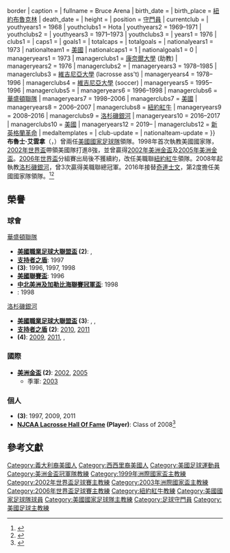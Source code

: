 {{noteTA|G1=足球|G2=MLS
|1=zh-hans:布鲁斯·阿雷纳;zh-hk:布魯士·艾雲拿;zh-tw:布魯斯·阿雷納;
|2=zh-hans:阿雷纳;zh-hk:艾雲拿;zh-tw:阿雷納;
|3=zh-hans:克林斯曼;zh-hk:奇連士文;zh-tw:克林斯曼;
|4=zh-cn:弗吉尼亚; zh-tw:維吉尼亞; zh-hk:維珍尼亞;
}}

{{Infobox football biography
| name                = 布魯士·艾雲拿<br />Bruce Arena
| image               = BruceArena 20060511.jpg{{!}}border
| caption             =
| fullname            = Bruce Arena
| birth_date          = {{Birth date and age|1951|9|21}}
| birth_place         = {{USA}}[[紐約|紐約]][[布魯克林|布魯克林]]
| death_date          = 
| height              = {{height|ft=6|in=0}}
| position            = [[守門員_(足球)|守門員]]
| currentclub         = 
| youthyears1         = 1968
| youthclubs1         = Hota
| youthyears2         = 1969–1971
| youthclubs2         = {{tsl|en|Nassau Community College||Nassau Lions}}
| youthyears3         = 1971–1973
| youthclubs3         = {{tsl|en|Cornell Big Red||Cornell Big Red}}
| years1              = 1976
| clubs1              = {{tsl|en|Tacoma Tides||Tacoma Tides}}
| caps1               = 
| goals1              = 
| totalcaps           = 
| totalgoals          = 
| nationalyears1      = 1973
| nationalteam1       = [[美國國家足球隊|美國]]
| nationalcaps1       = 1
| nationalgoals1      = 0
| manageryears1       = 1973
| managerclubs1       = [[康奈爾大學|康奈爾大學]] (助教)
| manageryears2       = 1976
| managerclubs2       = {{tsl|en|University of Puget Sound||University of Puget Sound}}
| manageryears3       = 1978–1985
| managerclubs3       = [[維吉尼亞大學|維吉尼亞大學]] (lacrosse ass't)
| manageryears4       = 1978–1996
| managerclubs4       = [[維吉尼亞大學|維吉尼亞大學]] (soccer)
| manageryears5       = 1995–1996
| managerclubs5       = {{tsl|en|United States U-23 men's national soccer team||美國 U-23}}
| manageryears6       = 1996–1998
| managerclubs6       = [[華盛頓聯隊|華盛頓聯隊]]
| manageryears7       = 1998–2006
| managerclubs7       = [[美國國家足球隊|美國]]
| manageryears8       = 2006–2007
| managerclubs8       = [[紐約紅牛|紐約紅牛]]
| manageryears9       = 2008–2016
| managerclubs9       = [[洛杉磯銀河|洛杉磯銀河]]
| manageryears10       = 2016–2017
| managerclubs10      = [[美國國家足球隊|美國]]
| manageryears12      = 2019–
| managerclubs12      = [[新英格蘭革命|新英格蘭革命]]
| medaltemplates      = 
| club-update         = 
| nationalteam-update = 
}}
'''布魯士·艾雲拿'''（{{lang|en|Bruce Arena}}，{{bd|1951年|9月21日||}}）曾兩任[[美國國家足球隊|美國國家足球隊]]領隊。1998年首次執教美國國家隊，[[2002年世界盃|2002年世界盃]]帶領美國隊打進8強，並曾贏得[[2002年美洲金盃|2002年美洲金盃]]及[[2005年美洲金盃|2005年美洲金盃]]。[[2006年世界盃|2006年世界盃]]分組賽出局後不獲續約，改任美職聯[[紐約紅牛|紐約紅牛]]領隊。2008年起執教[[洛杉磯銀河|洛杉磯銀河]]，曾3次贏得美職聯總冠軍。2016年接替[[奇連士文|奇連士文]]，第2度擔任美國國家隊領隊。<ref>{{cite web|url=http://www.espnfc.com/united-states/story/3001568/bruce-arena-hired-to-succeed-jurgen-klinsmann-as-united-states-coach|title=Bruce Arena rehired as United States coach, replacing Jurgen Klinsmann|first=Jeff|last=Carlisle|publisher=[[ESPN_FC|ESPN FC]]|date=22 November 2016|access-date=2016-11-25|archive-date=2019-08-15|archive-url=https://web.archive.org/web/20190815080639/http://www.espnfc.com/united-states/story/3001568/bruce-arena-hired-to-succeed-jurgen-klinsmann-as-united-states-coach|dead-url=no}}</ref><ref>{{cite news|url=https://www.washingtonpost.com/news/soccer-insider/wp/2016/11/22/breaking-bruce-arena-named-coach-of-u-s-national-soccer-team/|title=Bruce Arena is named coach of U.S. national soccer team|first=Steven|last=Goff|newspaper=[[The_Washington_Post|The Washington Post]]|date=22 November 2016|accessdate=2016-11-25|archive-date=2020-02-13|archive-url=https://web.archive.org/web/20200213200141/https://www.washingtonpost.com/news/soccer-insider/wp/2016/11/22/breaking-bruce-arena-named-coach-of-u-s-national-soccer-team/|dead-url=no}}</ref>

==榮譽==
===球會===
;[[華盛頓聯隊|華盛頓聯隊]]
*'''[[美國職業足球大聯盟盃|美國職業足球大聯盟盃]] (2)''': {{tsl|en|MLS Cup '96||1996}}, {{tsl|en|MLS Cup '97||1997}}
*'''[[支持者之盾|支持者之盾]]''': 1997
*'''{{tsl|en|MLS Eastern Conference||美職聯東岸冠軍}} (3)''': 1996, 1997, 1998
*'''[[美國聯賽盃|美國聯賽盃]]''': 1996
*'''[[中北美洲及加勒比海聯賽冠軍盃|中北美洲及加勒比海聯賽冠軍盃]]''': 1998
*'''{{tsl|en|Copa Interamericana||美洲洲際盃}}''': 1998

;[[洛杉磯銀河|洛杉磯銀河]]
*'''[[美國職業足球大聯盟盃|美國職業足球大聯盟盃]] (3)''': {{tsl|en|MLS Cup 2011||2011}}, {{tsl|en|MLS Cup 2012||2012}}, {{tsl|en|MLS Cup 2014||2014}}
*'''[[支持者之盾|支持者之盾]] (2)''': [[2010年美國職業足球大聯盟球季|2010]], [[2011年美國職業足球大聯盟球季|2011]]
*'''{{tsl|en|MLS Western Conference||美職聯西岸冠軍}} (4)''': [[2009年美國職業足球大聯盟|2009]], [[2011年美國職業足球大聯盟球季|2011]],  {{tsl|en|2012 Major League Soccer season||2012}}, {{tsl|en|2014 Major League Soccer season||2014}}

===國際===
*'''[[美洲金盃|美洲金盃]] (2)''': [[2002年美洲金盃|2002]], [[2005年美洲金盃|2005]]
**季軍: [[2003年美洲金盃|2003]]

===個人===
*'''{{tsl|en|MLS Coach of the Year||MLS Coach of the Year}} (3)''': 1997, 2009, 2011
*'''[[NJCAA_Lacrosse_Hall_Of_Fame|NJCAA Lacrosse Hall Of Fame]] (Player)''': Class of 2008<ref>{{cite web|title=NJCAA MEN'S LACROSSE CHAMPIONS|url=http://www.njcaa.org/Record%20Books/Lacrosse%20(Men's)/Men's%20Lacrosse%20Record%20Book%20(1-13-14).pdf|publisher=NJCAA|archiveurl=https://web.archive.org/web/20140903124955/http://www.njcaa.org/Record%20Books/Lacrosse%20(Men's)/Men's%20Lacrosse%20Record%20Book%20(1-13-14).pdf|archivedate=3 September 2014|page=2}}</ref>

==參考文獻==
{{reflist}}

{{2006年世界盃足球賽美國參賽名單}}

{{DEFAULTSORT: Arena, Bruce}}
[[Category:義大利裔美國人|Category:義大利裔美國人]]
[[Category:西西里裔美國人|Category:西西里裔美國人]]
[[Category:美國足球運動員|Category:美國足球運動員]]
[[Category:美洲金盃冠軍隊教練|Category:美洲金盃冠軍隊教練]]
[[Category:1999年洲際國家盃主教練|Category:1999年洲際國家盃主教練]]
[[Category:2002年世界盃足球賽主教練|Category:2002年世界盃足球賽主教練]]
[[Category:2003年洲際國家盃主教練|Category:2003年洲際國家盃主教練]]
[[Category:2006年世界盃足球賽主教練|Category:2006年世界盃足球賽主教練]]
[[Category:紐約紅牛教練|Category:紐約紅牛教練]]
[[Category:美國國家足球隊球員|Category:美國國家足球隊球員]]
[[Category:美國國家足球隊主教練|Category:美國國家足球隊主教練]]
[[Category:足球守門員|Category:足球守門員]]
[[Category:美國足球主教練|Category:美國足球主教練]]